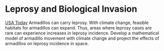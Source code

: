# Leprosy and Biological Invasion {.unlisted .unnumbered #leprosy}

[USA Today](http://www.digtriad.com/news/article/282114/175/Armadillos-Invading-East-Tennessee)
Armadillos can carry leprosy. With climate change, feasible habitats for armadillos can expand. Thus, areas where leprosy cases are rare can experience increases in leprosy incidence. Develop a mathematical model of armadillo movement with climate change and project the effects of armadillos on leprosy incidence in space.

